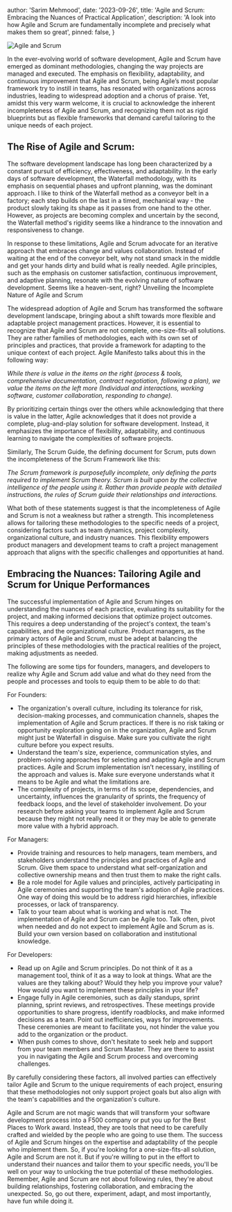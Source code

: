 

  author: 'Sarim Mehmood',
  date: '2023-09-26',
  title: 'Agile and Scrum: Embracing the Nuances of Practical Application',
  description:
    'A look into how Agile and Scrum are fundamentally incomplete and precisely what makes them so great',
  pinned: false,
}


<div>
  <Image src={agile_and_scrum} alt="Agile and Scrum" />
</div>

In the ever-evolving world of software development, Agile and Scrum have emerged as dominant methodologies, changing the way projects are managed and executed. The emphasis on flexibility, adaptability, and continuous improvement that Agile and Scrum, being Agile’s most popular framework try to instill in teams, has resonated with organizations across industries, leading to widespread adoption and a chorus of praise. Yet, amidst this very warm welcome, it is crucial to acknowledge the inherent incompleteness of Agile and Scrum, and recognizing them not as rigid blueprints but as flexible frameworks that demand careful tailoring to the unique needs of each project. 

## The Rise of Agile and Scrum:

The software development landscape has long been characterized by a constant pursuit of efficiency, effectiveness, and adaptability. In the early days of software development, the Waterfall methodology, with its emphasis on sequential phases and upfront planning, was the dominant approach. I like to think of the Waterfall method as a conveyor belt in a factory; each step builds on the last in a timed, mechanical way - the product slowly taking its shape as it passes from one hand to the other. However, as projects are becoming complex and uncertain by the second, the Waterfall method's rigidity seems like a hindrance to the innovation and responsiveness to change.

In response to these limitations, Agile and Scrum advocate for an iterative approach that embraces change and values collaboration. Instead of waiting at the end of the conveyor belt, why not stand smack in the middle and get your hands dirty and build what is really needed. Agile principles, such as the emphasis on customer satisfaction, continuous improvement, and adaptive planning, resonate with the evolving nature of software development. Seems like a heaven-sent, right?
Unveiling the Incomplete Nature of Agile and Scrum

The widespread adoption of Agile and Scrum has transformed the software development landscape, bringing about a shift towards more flexible and adaptable project management practices. However, it is essential to recognize that Agile and Scrum are not complete, one-size-fits-all solutions. They are rather families of methodologies, each with its own set of principles and practices, that provide a framework for adapting to the unique context of each project. 
Agile Manifesto talks about this in the following way:

*While there is value in the items on the right (process & tools, comprehensive documentation, contract negotiation, following a plan), we value the items on the left more (Individual and interactions, working software, customer collaboration, responding to change).*

By prioritizing certain things over the others while acknowledging that there is value in the latter, Agile acknowledges that it does not provide a complete, plug-and-play solution for software development. Instead, it emphasizes the importance of flexibility, adaptability, and continuous learning to navigate the complexities of software projects. 

Similarly, The Scrum Guide, the defining document for Scrum, puts down the incompleteness of the Scrum Framework like this:

*The Scrum framework is purposefully incomplete, only defining the parts required to implement Scrum theory. Scrum is built upon by the collective intelligence of the people using it. Rather than provide people with detailed instructions, the rules of Scrum guide their relationships and interactions.*

What both of these statements suggest is that the incompleteness of Agile and Scrum is not a weakness but rather a strength. This incompleteness allows for tailoring these methodologies to the specific needs of a project, considering factors such as team dynamics, project complexity, organizational culture, and industry nuances. This flexibility empowers product managers and development teams to craft a project management approach that aligns with the specific challenges and opportunities at hand.

## Embracing the Nuances: Tailoring Agile and Scrum for Unique Performances

The successful implementation of Agile and Scrum hinges on understanding the nuances of each practice, evaluating its suitability for the project, and making informed decisions that optimize project outcomes. This requires a deep understanding of the project's context, the team's capabilities, and the organizational culture. Product managers, as the primary actors of Agile and Scrum, must be adept at balancing the principles of these methodologies with the practical realities of the project, making adjustments as needed.

The following are some tips for founders, managers, and developers to realize why Agile and Scrum add value and what do they need from the people and processes and tools to equip them to be able to do that:

For Founders:

- The organization's overall culture, including its tolerance for risk, decision-making processes, and communication channels, shapes the implementation of Agile and Scrum practices. If there is no risk taking or opportunity exploration going on in the organization, Agile and Scrum might just be Waterfall in disguise. Make sure you cultivate the right culture before you expect results. 
- Understand the team's size, experience, communication styles, and problem-solving approaches for selecting and adapting Agile and Scrum practices. Agile and Scrum implementation isn’t necessary, instilling of the approach and values is. Make sure everyone understands what it means to be Agile and what the limitations are.
- The complexity of projects, in terms of its scope, dependencies, and uncertainty, influences the granularity of sprints, the frequency of feedback loops, and the level of stakeholder involvement. Do your research before asking your teams to implement Agile and Scrum because they might not really need it or they may be able to generate more value with a hybrid approach.

For Managers:

- Provide training and resources to help managers, team members, and stakeholders understand the principles and practices of Agile and Scrum. Give them space to understand what self-organization and collective ownership means and then trust them to make the right calls.
- Be a role model for Agile values and principles, actively participating in Agile ceremonies and supporting the team's adoption of Agile practices. One way of doing this would be to address rigid hierarchies, inflexible processes, or lack of transparency.
- Talk to your team about what is working and what is not. The implementation of Agile and Scrum can be Agile too. Talk often, pivot when needed and do not expect to implement Agile and Scrum as is. Build your own version based on collaboration and institutional knowledge.

For Developers:

- Read up on Agile and Scrum principles. Do not think of it as a management tool, think of it as a way to look at things. What are the values are they talking about? Would they help you improve your value? How would you want to implement these principles in your life?
- Engage fully in Agile ceremonies, such as daily standups, sprint planning, sprint reviews, and retrospectives. These meetings provide opportunities to share progress, identify roadblocks, and make informed decisions as a team. Point out inefficiencies, ways for improvements. These ceremonies are meant to facilitate you, not hinder the value you add to the organization or the product.
- When push comes to shove, don't hesitate to seek help and support from your team members and Scrum Master. They are there to assist you in navigating the Agile and Scrum process and overcoming challenges. 

By carefully considering these factors, all involved parties can effectively tailor Agile and Scrum to the unique requirements of each project, ensuring that these methodologies not only support project goals but also align with the team's capabilities and the organization's culture. 

Agile and Scrum are not magic wands that will transform your software development process into a F500 company or put you up for the Best Places to Work award. Instead, they are tools that need to be carefully crafted and wielded by the people who are going to use them. The success of Agile and Scrum hinges on the expertise and adaptability of the people who implement them. So, if you're looking for a one-size-fits-all solution, Agile and Scrum are not it. But if you're willing to put in the effort to understand their nuances and tailor them to your specific needs, you'll be well on your way to unlocking the true potential of these methodologies. Remember, Agile and Scrum are not about following rules, they're about building relationships, fostering collaboration, and embracing the unexpected. So, go out there, experiment, adapt, and most importantly, have fun while doing it.

